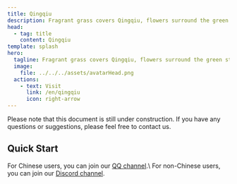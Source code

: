```yaml
---
title: Qingqiu
description: Fragrant grass covers Qingqiu, flowers surround the green stream.
head:
  - tag: title
    content: Qingqiu
template: splash
hero:
  tagline: Fragrant grass covers Qingqiu, flowers surround the green stream.
  image:
    file: ../../../assets/avatarHead.png
  actions:
    - text: Visit
      link: /en/qingqiu
      icon: right-arrow
---
```



<Aside type="caution" title="This document is still under construction">
  Please note that this document is still under construction. If you have any questions or suggestions, please feel free to contact us.
</Aside>

## Quick Start

<CardGrid>
  <Card title="Join the channel" icon="comment">
      For Chinese users, you can join our <a href="https://pd.qq.com/s/9erx9gm4m">QQ channel</a>.\
      For non-Chinese users, you can join our <a href="https://discord.gg/z974WwPEJt">Discord channel</a>.
  </Card>
  <LinkCard
    title="LunarFox Modpack"
    description="LunarFox is a performance modpack with quality-of-life mods and OptiFine alternatives. The modpack includes some out-of-the-box mod configurations and good performance configurations."
    href="/en/lunarfox/"
  />
</CardGrid>